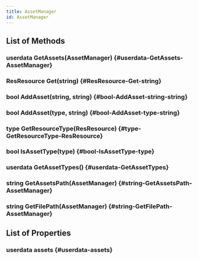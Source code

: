 ```yaml
---
title: AssetManager
id: AssetManager
---
```


## List of Methods

### userdata GetAssets(AssetManager) {#userdata-GetAssets-AssetManager}

### ResResource Get(string) {#ResResource-Get-string}

### bool AddAsset(string, string) {#bool-AddAsset-string-string}

### bool AddAsset(type, string) {#bool-AddAsset-type-string}

### type GetResourceType(ResResource) {#type-GetResourceType-ResResource}

### bool IsAssetType(type) {#bool-IsAssetType-type}

### userdata GetAssetTypes() {#userdata-GetAssetTypes}

### string GetAssetsPath(AssetManager) {#string-GetAssetsPath-AssetManager}

### string GetFilePath(AssetManager) {#string-GetFilePath-AssetManager}

## List of Properties

### userdata assets {#userdata-assets}

